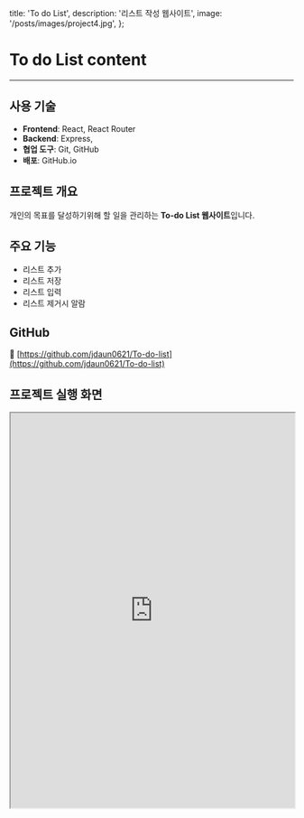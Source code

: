   title: 'To do List',
  description: '리스트 작성 웹사이트',
  image: '/posts/images/project4.jpg',
};

# To do List content

<hr className='my-8 border-gray-300' />

## 사용 기술

- **Frontend**: React, React Router
- **Backend**: Express,
- **협업 도구**: Git, GitHub
- **배포**: GitHub.io

## 프로젝트 개요

개인의 목표를 달성하기위해 할 일을 관리하는 **To-do List 웹사이트**입니다.

## 주요 기능

- 리스트 추가
- 리스트 저장
- 리스트 입력
- 리스트 제거시 알람

## GitHub

🔗 [https://github.com/jdaun0621/To-do-list](https://github.com/jdaun0621/To-do-list)

## 프로젝트 실행 화면

<iframe
  src='https://jdaun0621.github.io/To-do-list/'
  width='100%'
  height='700'
  style={{ border: '1px solid #ccc', borderRadius: '8px' }}
  title='TechPicks Demo'
/>

